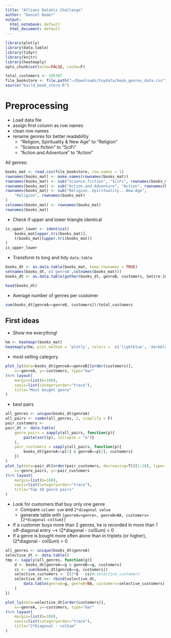 ```yaml
---
title: "Allianz DataViz Challenge"
author: "Daniel Bader"
output:
  html_notebook: default
  html_document: default
---
```


```r
library(plotly)
library(data.table)
library(tidyr)
library(knitr)
library(heatmaply)
opts_chunk$set(echo=FALSE, cache=F)
```


```r
total_customers <- 195387
file_bookstore <- file.path("~/Downloads/toydata/book_genres_data.csv")
source("build_book_store.R")
```


# Preprocessing

* Load data file
* assign first column as row names
* clean row names
* rename genres for better readability
    * "Religion, Spirituality & New Age" to "Religion"
    * "Science.fiction" to "SciFi"
    * "Action.and.Adventure" to "Action"
    
All genres:
```r
books_mat <- read.csv(file_bookstore, row.names = 1)
rownames(books_mat) <- make.names(rownames(books_mat))
rownames(books_mat) <- sub("Science.fiction", "SciFi", rownames(books_mat))
rownames(books_mat) <- sub("Action.and.Adventure", "Action", rownames(books_mat))
rownames(books_mat) <- sub("Religion..Spirituality...New.Age", 
    "Religion", rownames(books_mat)
)
colnames(books_mat) <- rownames(books_mat)
rownames(books_mat)
```

* Check if upper and lower triangle identical

```r
is_upper_lower <- identical(
    books_mat[upper.tri(books_mat)], 
    t(books_mat)[upper.tri(books_mat)]
)
is_upper_lower
```

* Transform to long and tidy `data.table`

```r
books_dt <- as.data.table(books_mat, keep.rownames = TRUE)
setnames(books_dt, c('genreA',colnames(books_mat)))
books_dt <- as.data.table(gather(books_dt, genreB, customers, Satire:Journals))
```

```r
head(books_dt)
```


* Average number of genres per customer

```r
sum(books_dt[genreA==genreB, customers])/total_customers
```


## First ideas

* Show me everything!

```r
hm <- heatmapr(books_mat)
heatmaply(hm, plot_method = 'plotly', colors =  c('lightblue', 'darkblue'))
```


* most selling category

```r
plot_ly(data=books_dt[genreA==genreB][order(customers)], 
    x=~genreA, y=~customers, type="bar"
)%>% layout(
    margin=list(b=100), 
    xaxis=list(categoryorder="trace"),
    title="Most bought genre"
)
```

* best pairs

```r
all_genres <- unique(books_dt$genreA)
all_pairs <- combn(all_genres, 2, simplify = F)
pair_customers <- 
pair_dt <- data.table(
    genre_pairs = sapply(all_pairs, function(p){
        paste(sort(p), collapse = "&")}
    ),
    pair_customers = sapply(all_pairs, function(p){
        books_dt[genreA==p[1] & genreB==p[2], customers]
    })
)
plot_ly(data=pair_dt[order(pair_customers, decreasing=T)][1:10], type='bar', 
    x=~genre_pairs, y=~pair_customers
)%>% layout(
    margin=list(b=100), 
    xaxis=list(categoryorder="trace"),
    title="Top 10 genre pairs"
)
```

* Look for customers that buy only one genre
    * Compare `column sum` and  `2*diagonal value`
    * generate table with `{genreA=<genre>, genreB=NA, customers={2*diagonal-colSum}}`
    
* If a customer buys more than 2 genres, he is recorded in more than 1 off-diagonal entry
--> (2*diagonal - colSum) < 0
* If a genre is bought more often alone than in triplets (or higher), (2*diagonal - colSum) > 0


```r
all_genres <- unique(books_dt$genreA)
selective_dt <- data.table()
tmp <- sapply(all_genres, function(g){
    d <- books_dt[genreA==g & genreB==g, customers]
    cs <- sum(books_dt[genreA==g, customers])
    selective_customers <- I(2*d - cs)#;selective_customers
    selective_dt <<- rbind(selective_dt, 
        data.table(genreA=g, genreB=NA, customers=selective_customers)
    )
})

plot_ly(data=selective_dt[order(customers)], 
    x=~genreA, y=~customers, type="bar"
)%>% layout(
    margin=list(b=100), 
    xaxis=list(categoryorder="trace"),
    title="2*Diagonal - colSum"
)

```